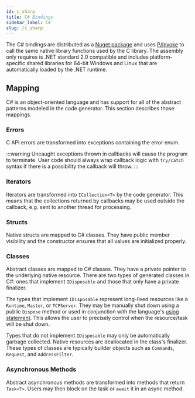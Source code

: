 ```yaml
---
id: c_sharp
title: C# Bindings
sidebar_label: C#
slug: /c_sharp
---
```



The C# bindings are distributed as a [Nuget package](https://www.nuget.org/packages/dnp3rs) and uses [P/Invoke](https://docs.microsoft.com/en-us/dotnet/standard/native-interop/pinvoke)
to call the same native library functions used by the C library. The assembly only requires is .NET standard 2.0 compatible and includes platform-specific
shared libraries for 64-bit Windows and Linux that are automatically loaded by the .NET runtime.

## Mapping

C# is an object-oriented language and has support for all of the abstract patterns modeled in the code generator. This section describes those mappings.

### Errors

C API errors are transformed into exceptions containing the error enum.

:::warning
Uncaught exceptions thrown in callbacks will cause the program to terminate. User code should always wrap callback logic with `try/catch` syntax if there
is a possibility the callback will throw.
:::

### Iterators

Iterators are transformed into `ICollection<T>` by the code generator. This means that the collections returned by callbacks may be
used outside the callback, e.g. sent to another thread for processing.

### Structs

Native structs are mapped to C# classes. They have public member visibility and the constructor ensures that all values are initialized properly.

### Classes

Abstract classes are mapped to C# classes. They have a private pointer to the underlying native resource. There are two types of generated classes in C#: ones that
implement `IDisposable` and those that only have a private finalizer.

The types that implement `IDisposable` represent long-lived resources like a `Runtime`, `Master`, or `TCPServer`.  They may be manually shut down using a public
`Dispose` method or used in conjunction with the language's [using statement](https://docs.microsoft.com/en-us/dotnet/csharp/language-reference/keywords/using-statement).
This allows the user to precisely control when the resource/task will be shut down.

Types that do not implement `IDisposable` may only be automatically garbage collected. Native resources are deallocated in the class's finalizer. These types of
classes are typically builder objects such as `Commands`, `Request`, and `AddressFilter`.

### Asynchronous Methods

Abstract asynchronous methods are transformed into methods that return `Task<T>`. Users may then block on the task or `await` it in an async method.
